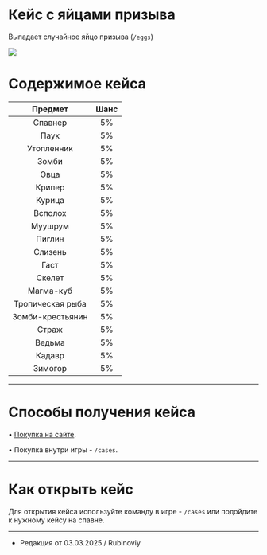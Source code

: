 # Кейс с яйцами призыва
Выпадает случайное яйцо призыва (```/eggs```)

<img src="https://api.etty.su/wiki/survival/cases/eggs.png" />

# Содержимое кейса

| Предмет | Шанс |
| :---------: | :---------: |
| Спавнер | 5% |
| Паук | 5% |
| Утопленник  | 5% |
| Зомби | 5% |
| Овца | 5% |
| Крипер | 5% |
| Курица | 5% |
| Всполох | 5% |
| Муушрум | 5% |
| Пиглин | 5% |
| Слизень | 5% |
| Гаст | 5% |
| Скелет | 5% |
| Магма-куб | 5% |
| Тропическая рыба | 5% |
| Зомби-крестьянин | 5% |
| Страж | 5% |
| Ведьма | 5% |
| Кадавр | 5% |
| Зимогор | 5% |

--------

# Способы получения кейса

 • [Покупка на сайте](https://www.etty.su).

 • Покупка внутри игры - ```/cases```.

--------

# Как открыть кейс

Для открытия кейса используйте команду в игре - ```/cases``` или подойдите к нужному кейсу на спавне.

--------

- Редакция от 03.03.2025 / Rubinoviy